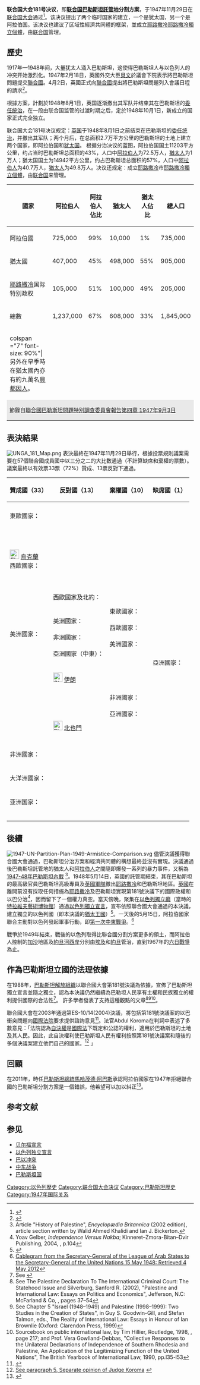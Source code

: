 {{Infobox UN resolution
|number = 181（II） 
|organ = GA
|date =11月29日
|year = 1947年
|meeting = 128
|code = A/RES/181(II)
|document = https://unispal.un.org/DPA/DPR/unispal.nsf/0/7F0AF2BD897689B785256C330061D253
|for = 33
|abstention = 10
|against = 13
|result = 建議[[巴勒斯坦託管地|巴勒斯坦]]託管國[[英國|英國]]及[[聯合國|聯合國]]所有會員國同意並實施關於巴勒斯坦未來政府的分割方案，並同意由本決議中所建議成立的經濟共同體<ref>{{cite web |url=https://unispal.un.org/DPA/DPR/unispal.nsf/0/7F0AF2BD897689B785256C330061D253 |title=A/RES/181(II) of 29 November 1947 |publisher=United Nations |year=1947 |accessdate=8 December 2012 |archive-url=https://web.archive.org/web/20171010090147/https://unispal.un.org/DPA/DPR/unispal.nsf/0/7F0AF2BD897689B785256C330061D253 |archive-date=2017-10-10 |dead-url=yes }}</ref>
|image = UN Palestine Partition Versions 1947.jpg
|caption = 由[[聯合國巴勒斯坦問題特別調查委員會|聯合國巴勒斯坦問題特別調查委員會]]和巴勒斯坦問題特設委員會(UN Ad Hoc committee)提出並交由[[聯合國|聯合國]]大會表決的巴勒斯坦分割計劃
}}

'''联合国大会181号决议'''，即'''[[联合国|联合国]][[巴勒斯坦託管地|巴勒斯坦託管地]]分割方案'''，于1947年11月29日在[[联合国大会|联合国大会]]通过<ref name="UN_ARES181II">{{UN document |docid=A-RES-181(II) |type=Resolution |body=大会 |session=-1 |resolution_number=181 |accessdate=2008-09-01|title=Future government of Palestine|date=29 November 1947}}</ref>。该决议提出了两个临时国家的建立，一个是犹太国，另一个是阿拉伯国。该决议也建议了区域性經濟共同體的框架，並成立[[耶路撒冷|耶路撒冷]][[耶路撒冷獨立個體|耶路撒冷獨立個體]]，由[[联合国|联合国]]管理。

== 歷史 ==
1917年—1948年间，大量犹太人涌入巴勒斯坦，这使得巴勒斯坦人与以色列人的冲突开始激烈化。1947年2月18日，英國外交大臣[[歐內斯特·貝文|貝文]]於議會下院表示將巴勒斯坦問題提交[[聯合國|聯合國]]。4月2日，英國正式向[[聯合國|聯合國]]提出將巴勒斯坦問題列入會議日程的請求<ref>{{cite web|title=殷罡：巴勒斯坦阿拉伯国法律地位的确立|url=http://www.21ccom.net/articles/qqsw/qqgc/article_20140714109344_all.html|date=2014-07-14|publisher=[[共识网|共识网]]|work=《阿以冲突：问题与出路》第8、9、10章（国际文化出版公司，2002年版）|archiveurl=https://web.archive.org/web/20151208082443/http://www.21ccom.net/articles/qqsw/qqgc/article_20140714109344_all.html|archivedate=2015-12-08|deadurl=yes}} </ref>。

根據方案，計劃於1948年8月1日，英国逐渐撤出其军队并结束其在巴勒斯坦的[[英属巴勒斯坦托管地|委任统治]]，在一段由联合国监管的过渡时期之后，定於1948年10月1日，新成立的国家正式完全独立。

联合国大会181号决议规定：[[英国|英国]]于1948年8月1日之前结束在巴勒斯坦的[[英属巴勒斯坦托管地|委任统治]]，并撤出其军队；两个月后，在总面积2.7万平方公里的巴勒斯坦的土地上建立两个国家，即阿拉伯国和[[犹太国|犹太国]]。
根据分治决议的蓝图，阿拉伯国国土11203平方公里，约占当时巴勒斯坦总面积的43%，人口中[[阿拉伯人|阿拉伯人]]为72.5万人，[[猶太人|猶太人]]为1万人；猶太国国土为14942平方公里，约占巴勒斯坦总面积的57%，人口中[[阿拉伯人|阿拉伯人]]为40.7万人，[[猶太人|猶太人]]为49.8万人。决议还规定：成立[[耶路撒冷|耶路撒冷]]市[[耶路撒冷獨立個體|耶路撒冷獨立個體]]，由[[联合国|联合国]]来管理。

{| border="1" cellpadding="4" cellspacing="0" style="margin: 10px 0 10px 25px; background: #f9f9f9; border: 1px #AAA solid; border-collapse: collapse; font-size: 95%; float: center;"
|- style="background: #E9E9E9"
! 國家 !! 阿拉伯人 !! 阿拉伯人佔比 !! 猶太人 !! 猶太人佔比 !! 總人口
|-
| rowspan="1" | 阿拉伯國
|725,000
|99%
|10,000
|1%
|735,000
|-
| rowspan="1" | 猶太國
|407,000
|45%
|498,000
|55%
|905,000
|-
|[[耶路撒冷|耶路撒冷]]国际特别政权
|105,000
|51%
|100,000
|49%
|205,000
|-
|總數
|1,237,000
|67%
|608,000
|33%
|1,845,000
|-
|colspan ="7" font-size: 90%"| 另外在旱季時在猶太國內亦有約九萬名[[貝都因人|貝都因人]]。
|-
|colspan ="7" style="background: #E9E9E9; font-size: 90%" | 節錄自[https://web.archive.org/web/20120603150222/http://domino.un.org/unispal.nsf/9a798adbf322aff38525617b006d88d7/07175de9fa2de563852568d3006e10f3?OpenDocument 聯合國巴勒斯坦問題特別調查委員會報告第四章 1947年9月3日]
|}

== 表決結果 ==
[[File:UNGA_181_Map.png|thumb]]
表決最終在1947年11月29日舉行，根據投票規則議案需要在57個聯合國成員國中以三分之二的大比數通過（不計算缺席和棄權的票數）。議案最終以有效票33票（72%）贊成、13票反對下通過。
{| class="wikitable sortable"
|+
!贊成國（33）
!反對國（13）
!棄權國（10）
!缺席國（1）
|-
|- valign="top"
|東歐國家：<br>{{USSR}}<br>{{CSHH}}<br>{{BLR}}<br>{{POL}}<br>[[File:Flag_of_the_Ukrainian_Soviet_Socialist_Republic.svg|25px]] [[烏克兰苏维埃社会主义共和国|烏克蘭]]<br>

西歐國家：<br>{{BEL}}<br>{{DEN}}<br>{{FRA}}<br>{{ICE}}<br>{{LUX}}<br>{{NET}}<br>{{NOR}}<br>{{SWE}}<br>

美洲國家：<br>{{CAN}}<br>{{USA}}<br>{{BOL}}<br>{{BRA}}<br>{{CRI}}<br>{{DOM}}<br>{{ECU}}<br>{{GUA}}<br>{{HAI}}<br>{{NIC}}<br>{{PAN}}<br>{{PAR}}<br>{{PER}}<br>{{URU}}<br>{{VEN}}<br>

非洲國家：<br>{{LBR}}<br>{{ZAF-1928}}<br>

大洋洲國家：<br>{{AUS}}<br>{{NZL}}<br>

亚洲国家：<br>{{PHI}}<br>

|西歐國家及北約：<br>{{TUR}}<br>{{GRE}}<br>

美洲國家：<br>{{CUB}}<br>

非洲國家：<br>{{EGY}}<br>

亞洲國家（中東）：<br>{{AFG}}<br>{{IND}}<br>[[File:State_Flag_of_Iran_(1964).svg|25px]] [[巴列維王朝|伊朗]]<br>{{IRQ}}<br>{{LEB}}<br>{{PAK}}<br>{{SAU}}<br>{{flag|Syria|1932}}<br>[[File:Flag_of_the_Mutawakkilite_Kingdom_of_Yemen.svg|25px]] [[葉門穆塔瓦基利亞王國|北也門]]

|東歐國家：<br>{{YUG}}<br>

西歐國家：<br>{{UK}}<br>

美洲國家：<br>{{ARG}}<br>{{CHI}}<br>{{COL}}<br>{{SLV}}<br>{{HON}}<br>{{MEX}}<br>

非洲國家：<br>{{ETH-1897}}<br>

亞洲國家：<br>{{CHN-1928}}

|亞洲國家：<br>{{THA}}
|}

==後續==
[[File:1947-UN-Partition-Plan-1949-Armistice-Comparison.svg|thumb]]
儘管決議獲得聯合國大會通過，巴勒斯坦分治方案和經濟共同體的構想最終並沒有實現。決議通過後巴勒斯坦託管地的猶太人和[[阿拉伯人|阿拉伯人]]之間隨即爆發一系列的暴力事件，又稱為[[1947-1948年巴勒斯坦托管地内战|1947-48年巴勒斯坦內戰]] <ref name="Britannica2002">Article "History of Palestine", ''Encyclopædia Britannica''  (2002 edition), article section written by Walid Ahmed Khalidi and Ian J. Bickerton.</ref>。1948年5月14日，英國的託管期結束，其在巴勒斯坦的最高級官員巴勒斯坦高級專員及[[英國軍隊|英國軍隊]]撤出[[耶路撒冷|耶路撒冷]]和巴勒斯坦地區。[[英國|英國]]在離開前沒有採取任何措施為[[耶路撒冷|耶路撒冷]]及巴勒斯坦實現第181號決議下的國際政權和以巴分治<ref>Yoav Gelber, ''Independence Versus Nakba''; Kinneret–Zmora-Bitan–Dvir Publishing, 2004, {{ISBN|965-517-190-6}}, p.104</ref>，因而留下了一個權力真空。當天傍晚，{{le|猶太國民議會|Jewish National Council}}聚集在[[以色列獨立廳|以色列獨立廳]]（當時的[[特拉維夫藝術博物館|特拉維夫藝術博物館]]）通過[[以色列獨立宣言|以色列獨立宣言]]，宣布依照聯合國大會通過的本決議，建立獨立的以色列國（即本決議的[[猶太王國|猶太王國]]）<ref>{{Cite web |url=http://www.mfa.gov.il/MFA/Peace+Process/Guide+to+the+Peace+Process/Declaration+of+Establishment+of+State+of+Israel.htm |title=Declaration of Establishment of State of Israel: 14 May 1948 |accessdate=2020-07-01 |archive-date=2012-03-21 |archive-url=https://web.archive.org/web/20120321213130/http://www.mfa.gov.il/MFA/Peace%20Process/Guide%20to%20the%20Peace%20Process/Declaration%20of%20Establishment%20of%20State%20of%20Israel.htm |dead-url=no }}</ref>。一天後的5月15日，阿拉伯國家聯合主動對以色列發起軍事行動，即[[第一次中東戰爭|第一次中東戰爭]]。<ref>[[s:Cablegram_from_the_Secretary-General_of_the_League_of_Arab_States_to_the_Secretary-General_of_the_United_Nations|Cablegram from the Secretary-General of the League of Arab States to the Secretary-General of the United Nations 15 May 1948: Retrieved 4 May 2012]]</ref>

戰爭於1949年結束，戰後的以色列取得比聯合國分割方案更多的領土，而阿拉伯人控制的[[加沙|加沙]]地區及[[約旦河西岸|約旦河西岸]]分別由[[埃及|埃及]]和[[約旦|約旦]]管治，直到1967年的[[六日戰爭|六日戰爭]]為止。

==作為巴勒斯坦立國的法理依據==
在1988年，[[巴勒斯坦解放組織|巴勒斯坦解放組織]]以聯合國大會第181號決議為依據，宣佈了巴勒斯坦獨立宣言並隨之獨立，認為本決議仍然繼續為巴勒坦人民享有主權和民族獨立的權利提供國際的合法性<ref>See {{cite web |url=http://unesdoc.unesco.org/images/0008/000827/082711eo.pdf |title=Request for the admission of the State of Palestine to Unesco as a Member State |publisher=UNESCO |date=12 May 1989 |accessdate=2020-06-28 |archive-date=2011-07-28 |archive-url=https://web.archive.org/web/20110728145954/http://unesdoc.unesco.org/images/0008/000827/082711eo.pdf |dead-url=yes }}</ref>。 許多學者發表了支持這種觀點的文章<ref>See The Palestine Declaration To The International Criminal Court: The Statehood Issue {{cite web|url=http://www.lawrecord.com/files/35-rutgers-l-rec-1.pdf |title=Archived copy |accessdate=19 July 2009 |url-status=dead |archiveurl=https://web.archive.org/web/20110716143235/http://www.lawrecord.com/files/35-rutgers-l-rec-1.pdf |archivedate=16 July 2011 }} and Silverburg, Sanford R. (2002), "Palestine and International Law: Essays on Politics and Economics", Jefferson, N.C: McFarland & Co, {{ISBN|0-7864-1191-0}}, pages 37–54</ref><ref name="Israel 1949">See Chapter 5 "Israel (1948–1949) and Palestine (1998–1999): Two Studies in the Creation of States", in Guy S. Goodwin-Gill, and Stefan Talmon, eds., The Reality of International Law: Essays in Honour of Ian Brownlie (Oxford: Clarendon Press, 1999)</ref><ref name="Tim Hillier 1998, page 217">Sourcebook on public international law, by Tim Hillier, Routledge, 1998, {{ISBN|1-85941-050-2}}, page 217; and Prof. Vera Gowlland-Debbas, "Collective Responses to the Unilateral Declarations of Independence of Southern Rhodesia and Palestine, An Application of the Legitimizing Function of the United Nations", The British Yearbook of International Law, 1990, pp.l35-l53</ref>。

聯合國大會在2003年通過第ES-10/14(2004)決議，將包括第181號決議案的以巴衝突問題向[[國際法院|國際法院]]要求提供諮詢意見<ref>{{cite web |url=https://documents-dds-ny.un.org/doc/UNDOC/GEN/N03/646/92/PDF/N0364692.pdf |title=以色列在被占领的东耶路撒冷和其余被占领巴勒斯坦领土的非法行动 |date=12 December 2003 |accessdate=2020-06-28 |archive-date=2020-06-28 |archive-url=https://web.archive.org/web/20200628164111/https://documents-dds-ny.un.org/doc/UNDOC/GEN/N03/646/92/PDF/N0364692.pdf |dead-url=no }}</ref>。法官Abdul Koroma在判詞中表述了多數意見：「法院認為[[自決權|自決權]]是[[國際法|國際法]]下既定和公認的權利，適用於巴勒斯坦的土地及其人民。因此，此自決權利使巴勒斯坦人民有權利按照第181號決議案和隨後的多個決議案建立他們自己的國家。<ref name="icj-cij.org">[http://www.icj-cij.org/docket/files/131/1679.pdf See paragraph 5, Separate opinion of Judge Koroma] {{webarchive|url=https://web.archive.org/web/20110604233639/http://www.icj-cij.org/docket/files/131/1679.pdf |date=4 June 2011 }}</ref> 」

==回顧==
在2011年，時任[[巴勒斯坦總統|巴勒斯坦總統]][[馬哈茂德·阿巴斯|馬哈茂德·阿巴斯]]承認阿拉伯國家在1947年拒絕聯合國的巴勒斯坦分割方案是一個錯誤，他希望可以加以糾正<ref>{{cite web|url=http://www.haaretz.com/print-edition/features/abbas-should-change-his-locks-before-next-wave-of-palestinian-prisoners-freed-1.399760|title=Abbas should change his locks before next wave of Palestinian prisoners freed|date=6 December 2011|work=Haaretz|accessdate=2020-06-28|archive-date=2012-06-16|archive-url=https://web.archive.org/web/20120616135453/http://www.haaretz.com/print-edition/features/abbas-should-change-his-locks-before-next-wave-of-palestinian-prisoners-freed-1.399760|dead-url=no}}</ref>。

==参考文献==
{{Reflist}}
{{wikisource|聯合國大會181號決議}}

==参见==
*[[贝尔福宣言|贝尔福宣言]]
*[[以色列独立宣言|以色列独立宣言]]
*[[巴以冲突|巴以冲突]]
*[[中东战争|中东战争]]
*[[巴勒斯坦国|巴勒斯坦国]]

{{巴以冲突}}

[[Category:以色列歷史|Category:以色列歷史]]
[[Category:联合国大会决议|Category:联合国大会决议]]
[[Category:巴勒斯坦歷史|Category:巴勒斯坦歷史]]
[[Category:1947年国际关系|Category:1947年国际关系]]